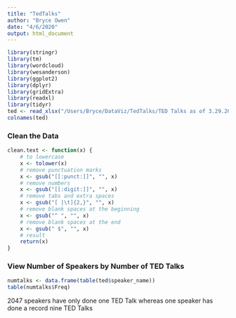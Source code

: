 ```yaml
---
title: "TedTalks"
author: "Bryce Owen"
date: "4/6/2020"
output: html_document
---
```


```r
library(stringr)
library(tm)
library(wordcloud)
library(wesanderson)
library(ggplot2)
library(dplyr)
library(gridExtra)
library(readxl)
library(tidyr)
ted <- read_xlsx("/Users/Bryce/DataViz/TedTalks/TED Talks as of 3.29.2018.xlsx")
colnames(ted)
```

### Clean the Data
```r
clean.text <- function(x) {
    # to lowercase
    x <- tolower(x)
    # remove punctuation marks
    x <- gsub("[[:punct:]]", "", x)
    # remove numbers
    x <- gsub("[[:digit:]]", "", x)
    # remove tabs and extra spaces
    x <- gsub("[ |\t]{2,}", "", x)
    # remove blank spaces at the beginning
    x <- gsub("^ ", "", x)
    # remove blank spaces at the end
    x <- gsub(" $", "", x)
    # result
    return(x)
}
```

### View Number of Speakers by Number of TED Talks
```r
numtalks <- data.frame(table(ted$speaker_name))
table(numtalks$Freq)
```
2047 speakers have only done one TED Talk whereas one speaker has done a record nine TED Talks

### Get TED Talk Time in Minutes

```r
# Remove the 1899 Date from each duration entry
ted$duration <- gsub('1899-12-31 ', '', ted$duration)
# Create function to display talk time in minutes
ted$TalkTime <- sapply(strsplit(as.character(ted$duration), ":"), function(x) {
    x <- as.numeric(x)
    x[1] * 60 + x[2] + x[3]/60
})
```

### Establish Mean Time Talked in Frequency and Duration Table

```r
speakfreqandduration <- ted %>% group_by(speaker_name) %>% summarise(NumTalks = n(), 
    Mean.Talk.Time = mean(TalkTime, na.rm = TRUE)) %>% filter(NumTalks > 
    2)
# View talk time stats
summary(speakfreqandduration$Mean.Talk.Time)
```


### Interactive Table with Speakers, Number of Talks, and Mean Talk Time

```r

library(htmlwidgets)
suppressPackageStartupMessages(library(dplyr))
library(DT)# if (!require("DT")) install.packages('DT')
dt=datatable(speakfreqandduration, options=list(pageLength = 15), colnames = c('Speaker Name','Number of Talks','Average Talk Time (min)'))
dt
```


### Mean Time of Speakers Who Gave More Than 3 Talks

```r
gg3 <- ggplot(na.omit(speakfreqandduration), aes(x = reorder(speaker_name, Mean.Talk.Time), 
    y = Mean.Talk.Time, fill = as.factor(NumTalks))) + geom_bar(stat = "identity") + 
    xlab("Speaker") + theme_bw() + theme(axis.text.y = element_text(size = 8), plot.title = element_text(hjust = 0.5), 
    axis.title.y = element_blank()) + coord_flip() + ggtitle("Speakers, Mean Talk Time, and Number of Talks") +guides(fill=guide_legend(title="Number of TED Talks Given")) + ylab("Mean Talk Time (Minutes)")

gg3
```

### Get Top 20 Tags Using Wordmap Functions and Plot
```r
#Delineated with spaces instead of commas
tagCorpus <- Corpus(VectorSource(gsub(","," ",ted$tags)))
tagStopwords <- c(stopwords("english"), "the")


tagCorpus <- tm_map(tagCorpus, removeWords, tagStopwords)
tdmpremat_tag <- TermDocumentMatrix(tagCorpus)
tdm_tag <- as.matrix(tdmpremat_tag)
sortedMatrix_tag <- sort(rowSums(tdm_tag), decreasing = TRUE)
tdmframe_tag <- data.frame(word = names(sortedMatrix_tag), freq = sortedMatrix_tag)

top_20_tags <- top_n(tdmframe_tag,20)

ggplot(top_20_tags, aes(reorder(word, freq), freq)) + geom_bar(stat='identity') + coord_flip() + xlab("Tag") + ylab("Frequency") + ggtitle("Most Common Video Tags") + theme(plot.title = element_text(hjust = 0.5))
```


## Extra Non-assigned Graphs and Figures

### Filter Data and Plot Word Cloud of Common Words in TED Talk Titles
```r
myCorpus <- Corpus(VectorSource(clean.text(ted$headline)))
myStopwords <- c(stopwords("english"), "ted prize wish")


myCorpus <- tm_map(myCorpus, removeWords, myStopwords)
tdmpremat <- TermDocumentMatrix(myCorpus)
tdm <- as.matrix(tdmpremat)
sortedMatrix <- sort(rowSums(tdm), decreasing = TRUE)
tdmframe <- data.frame(word = names(sortedMatrix), freq = sortedMatrix)


# plot words appearing >5 times
wordcloud(tdmframe$word, tdmframe$freq, random.order = FALSE, random.color = FALSE, 
    min.freq = 5, scale = c(5, 0.2), colors = wes_palette("Darjeeling1"))
```


### Graph of Speaker Frequency who Gave 3 or More TED Talks
```r
# Not required for assignment
gg1 <- ggplot(speakfreqandduration, aes(x = NumTalks, fill = as.factor(NumTalks))) + geom_histogram(binwidth=1) + xlab("Number of talks") + ggtitle("Frequency of Speakers Who Have Given 3 or More Talks") + theme_bw() + theme(legend.position = "none", plot.title = element_text(hjust = 0.5)) + scale_x_continuous(breaks = 1:10)
gg1
```
